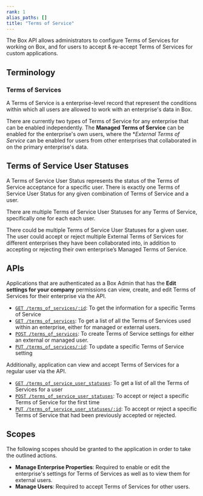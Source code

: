 ```yaml
---
rank: 1
alias_paths: []
title: "Terms of Service"
---
```

The Box API allows administrators to configure Terms of Services for working on
Box, and for users to accept & re-accept Terms of Services for custom
applications.

## Terminology

### Terms of Services

A Terms of Service is a enterprise-level record that represent the conditions
within which all users are allowed to work with an enterprise's data in Box.

There are currently two types of Terms of Service for any enterprise that can be
enabled independently. The **Managed Terms of Service** can be
enabled for the enterprise's own users, where the **External Terms of Service*
can be enabled for users from other enterprises that collaborated in on the
primary enterprise's data.

## Terms of Service User Statuses

A Terms of Service User Status represents the status of the Terms of Service
acceptance for a specific user. There is exactly one Terms of Service User
Status for any given combination of Terms of Service and a user.

There are multiple Terms of Service User Statuses for any Terms of Service,
specifically one for each each user.

There could be multiple Terms of Service User Statuses for a given user. The
user could accept or reject multiple External Terms of Services for different
enterprises they have been collaborated into, in addition to accepting or
rejecting their own enterprise’s Managed Terms of Service.

## APIs

Applications that are authenticated as a Box Admin that has the **Edit settings
for your company** permissions can view, create, and edit Terms of Services for
their enterprise via the API.

* [`GET /terms_of_services/:id`](e://get-terms-of-services-id): To get the information for a specific Terms of Service
* [`GET /terms_of_services`](e://get-terms-of-services): To get a list of all the Terms of Services used within an enterprise, either for managed or external users.
* [`POST /terms_of_services`](e://post-terms-of-services): To create Terms of Service settings for either an external or managed user.
* [`PUT /terms_of_services/:id`](e://put-terms-of-services-id):
  To update a specific Terms of Service setting

Additionally, application can view and accept Terms of Services for a regular
user via the API.

* [`GET /terms_of_service_user_statuses`][euserstatuses]: To get a list of all the Terms of Services for a user
* [`POST /terms_of_service_user_statuses`][euserstatuses_post]: To accept or reject a specific Terms of Service for the first time
* [`PUT /terms_of_service_user_statuses/:id`][euserstatuses_put]: To accept or reject a specific Terms of Service that had been previously accepted or rejected.

## Scopes

The following scopes should be granted to the application in order to take the
outlined actions.

* **Manage Enterprise Properties**: Required to enable or edit the enterprise's settings for Terms of Services as well as to view them for external users.
* **Manage Users**: Required to accept Terms of Services for other users.

[euserstatuses]: e://get-terms-of-service-user-statuses
[euserstatuses_put]: e://put-terms-of-service-user-statuses-id
[euserstatuses_post]: e://post-terms-of-service-user-statuses
